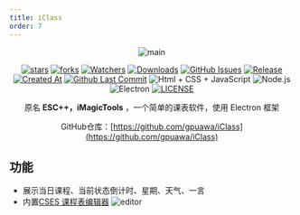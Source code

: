 ```yaml
---
title: iClass
order: 7
---
```


<div align="center">

![main](images/main.png)

[![stars](https://img.shields.io/github/stars/gpuawa/iClass?label=Stars)](https://github.com/gpuawa/iClass) [![forks](https://img.shields.io/github/forks/gpuawa/iClass?label=Forks)](https://github.com/gpuawa/iClass) [![Watchers](https://img.shields.io/github/watchers/gpuawa/iClass?style=social)](https://github.com/gpuawa/iClass/watchers) [![Downloads](https://img.shields.io/github/downloads/gpuawa/iClass/total?style=social&label=Downloads&logo=github)](https://github.com/gpuawa/iClass/releases/latest) [![GitHub Issues](https://img.shields.io/github/issues-search/gpuawa/iClass?query=is%3Aopen&style=flat&logo=github&label=Issues&color=%233fb950)](https://github.com/gpuawa/iClass/issues) [![Release](https://img.shields.io/github/v/release/gpuawa/iClass?style=flat&color=%233fb950&label=正式版)](https://github.com/gpuawa/iClass/releases/latest)  [![Created At](https://img.shields.io/github/created-at/gpuawa/iClass)](https://github.com/gpuawa/iClass) [![Github Last Commit](https://img.shields.io/github/last-commit/gpuawa/iClass)](https://github.com/gpuawa/iClass/commits/main) ![Html + CSS + JavaScript](https://img.shields.io/badge/HTML%20%2B%20CSS%20%2B%20JavaScript-E34F26?logo=html5&logoColor=white&style=flat) ![Node.js](https://img.shields.io/badge/Node.js-339933?logo=node.js&logoColor=white&style=flat) ![Electron](https://img.shields.io/badge/Electron-47848F?logo=electron&logoColor=white&style=flat) [![LICENSE](https://img.shields.io/badge/License-MIT-red.svg "LICENSE")](https://github.com/gpuawa/iClass/blob/main/LICENSE)

原名 **ESC++，iMagicTools** ，一个简单的课表软件，使用 Electron 框架

GitHub仓库：[https://github.com/gpuawa/iClass](https://github.com/gpuawa/iClass)

</div>

## 功能
- 展示当日课程、当前状态倒计时、星期、天气、一言
- 内置[CSES 课程表编辑器](https://github.com/SmartTeachCN/CsesWebEditor)
  ![editor](images/editor.png)


